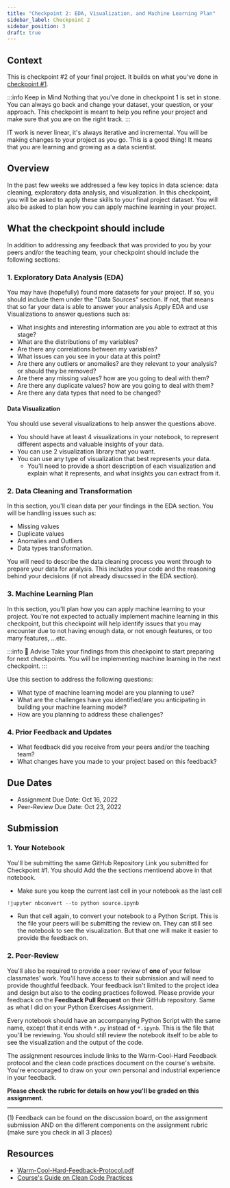 ```yaml
---
title: "Checkpoint 2: EDA, Visualization, and Machine Learning Plan"
sidebar_label: Checkpoint 2
sidebar_position: 3
draft: true
---
```


## Context
This is checkpoint #2 of your final project. It builds on what you've done in [checkpoint #1](./checkpoint1).

:::info Keep in Mind
Nothing that you've done in checkpoint 1 is set in stone. You can always go back and change your dataset, your question, or your approach. This checkpoint is meant to help you refine your project and make sure that you are on the right track.
:::

IT work is never linear, it's always iterative and incremental. You will be making changes to your project as you go. This is a good thing! It means that you are learning and growing as a data scientist.

## Overview
In the past few weeks we addressed a few key topics in data science: data cleaning, exploratory data analysis, and visualization. In this checkpoint, you will be asked to apply these skills to your final project dataset. You will also be asked to plan how you can apply machine learning in your project.

## What the checkpoint should include
In addition to addressing any feedback that was provided to you by your peers and/or the teaching team, your checkpoint should include the following sections:

### 1. Exploratory Data Analysis (EDA)
You may have (hopefully) found more datasets for your project. If so, you should include them under the "Data Sources" section.
If not, that means that so far your data is able to answer your analysis 
Apply EDA and use Visualizations to answer questions such as:
- What insights and interesting information are you able to extract at this stage?
- What are the distributions of my variables?
- Are there any correlations between my variables?
- What issues can you see in your data at this point?
- Are there any outliers or anomalies? are they relevant to your analysis? or should they be removed?
- Are there any missing values? how are you going to deal with them?
- Are there any duplicate values? how are you going to deal with them?
- Are there any data types that need to be changed?

#### Data Visualization
You should use several visualizations to help answer the questions above. 
- You should have at least 4 visualizations in your notebook, to represent different aspects and valuable insights of your data. 
- You can use 2 visualization library that you want.
- You can use any type of visualization that best represents your data.
  - You'll need to provide a short description of each visualization and explain what it represents, and what insights you can extract from it.

### 2. Data Cleaning and Transformation
In this section, you'll clean data per your findings in the EDA section. 
You will be handling issues such as:
- Missing values
- Duplicate values
- Anomalies and Outliers
- Data types transformation.

You will need to describe the data cleaning process you went through to prepare your data for analysis. This includes your code and the reasoning behind your decisions (if not already disucssed in the EDA section).

### 3. Machine Learning Plan
In this section, you'll plan how you can apply machine learning to your project. You're not expected to actually implement machine learning in this checkpoint, but this checkpoint will help identify issues that you may encounter due to not having enough data, or not enough features, or too many features, ...etc.

:::info 🦉 Advise 
Take your findings from this checkpoint to start preparing for next checkpoints. You will be implementing machine learning in the next checkpoint.
:::

Use this section to address the following questions:
- What type of machine learning model are you planning to use?
- What are the challenges have you identified/are you anticipating in building your machine learning model?
- How are you planning to address these challenges?

### 4. Prior Feedback and Updates
- What feedback did you receive from your peers and/or the teaching team?
- What changes have you made to your project based on this feedback?


## Due Dates
- Assignment Due Date: Oct 16, 2022
- Peer-Review Due Date: Oct 23, 2022

## Submission

### 1. Your Notebook
You'll be submitting the same GitHub Repository Link you submitted for Checkpoint #1. You should Add the the sections mentioend above in that notebook.

- Make sure you keep the current last cell in your notebook as the last cell
```python
!jupyter nbconvert --to python source.ipynb
```
- Run that cell again, to convert your notebook to a Python Script. This is the file your peers will be submitting the review on. They can still see the notebook to see the visualization. But that one will make it easier to provide the feedback on.

### 2. Peer-Review
You'll also be required to provide a peer review of **one** of your fellow classmates' work. You'll have access to their submission and will need to provide thoughtful feedback. Your feedback isn't limited to the project idea and design but also to the coding practices followed.
Please provide your feedback on the **Feedback Pull Request** on their GitHub repository. Same as what I did on your Python Exercises Assignment.

Every notebook should have an accompanying Python Script with the same name, except that it ends with `*.py` instead of `*.ipynb`. This is the file that you'll be reviewing. You should still review the notebook itself to be able to see the visualization and the output of the code.

The assignment resources include links to the Warm-Cool-Hard Feedback protocol and the clean code practices document on the course's website. You're encouraged to draw on your own personal and industrial experience in your feedback.


**Please check the rubric for details on how you'll be graded on this assignment.**

*  *  *

(1) Feedback can be found on the discussion board, on the assignment submission AND on the different components on the assignment rubric (make sure you check in all 3 places)

## Resources

- [Warm-Cool-Hard-Feedback-Protocol.pdf](https://uc.instructure.com/courses/1561254/files/157946839?wrap=1)
- [Course's Guide on Clean Code Practices](https://it4063c.github.io/guides/code-style)
